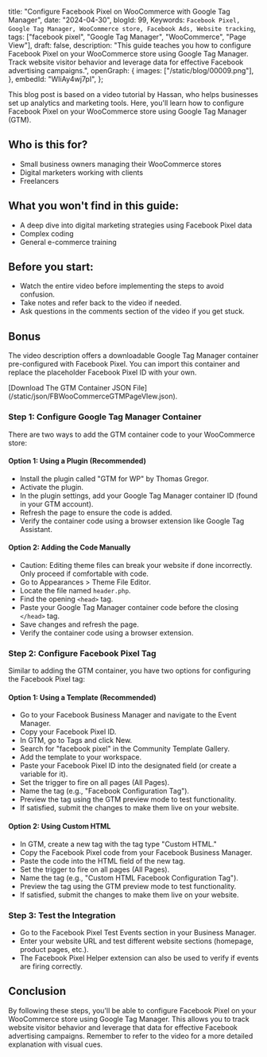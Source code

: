   title: "Configure Facebook Pixel on WooCommerce with Google Tag Manager",
  date: "2024-04-30",
  blogId: 99,
  Keywords: `Facebook Pixel, Google Tag Manager, WooCommerce store, Facebook Ads, Website tracking`,
  tags: ["facebook pixel", "Google Tag Manager", "WooCommerce", "Page View"],
  draft: false,
  description:
    "This guide teaches you how to configure Facebook Pixel on your WooCommerce store using Google Tag Manager. Track website visitor behavior and leverage data for effective Facebook advertising campaigns.",
  openGraph: {
    images: ["/static/blog/00009.png"],
  },
  embedId: "WIiAy4wj7pI",
};

This blog post is based on a video tutorial by Hassan, who helps businesses set up analytics and marketing tools. Here, you'll learn how to configure Facebook Pixel on your WooCommerce store using Google Tag Manager (GTM).

## Who is this for?

- Small business owners managing their WooCommerce stores
- Digital marketers working with clients
- Freelancers

## What you won't find in this guide:

- A deep dive into digital marketing strategies using Facebook Pixel data
- Complex coding
- General e-commerce training

## Before you start:

- Watch the entire video before implementing the steps to avoid confusion.
- Take notes and refer back to the video if needed.
- Ask questions in the comments section of the video if you get stuck.

## Bonus

The video description offers a downloadable Google Tag Manager container pre-configured with Facebook Pixel. You can import this container and replace the placeholder Facebook Pixel ID with your own.

<AuthenticatedLayout>
  [Download The GTM Container JSON
  File](/static/json/FBWooCommerceGTMPageVIew.json).
</AuthenticatedLayout>

### Step 1: Configure Google Tag Manager Container

There are two ways to add the GTM container code to your WooCommerce store:

#### Option 1: Using a Plugin (Recommended)

- Install the plugin called "GTM for WP" by Thomas Gregor.
- Activate the plugin.
- In the plugin settings, add your Google Tag Manager container ID (found in your GTM account).
- Refresh the page to ensure the code is added.
- Verify the container code using a browser extension like Google Tag Assistant.

#### Option 2: Adding the Code Manually

- Caution: Editing theme files can break your website if done incorrectly. Only proceed if comfortable with code.
- Go to Appearances > Theme File Editor.
- Locate the file named `header.php`.
- Find the opening `<head>` tag.
- Paste your Google Tag Manager container code before the closing `</head>` tag.
- Save changes and refresh the page.
- Verify the container code using a browser extension.

### Step 2: Configure Facebook Pixel Tag

Similar to adding the GTM container, you have two options for configuring the Facebook Pixel tag:

#### Option 1: Using a Template (Recommended)

- Go to your Facebook Business Manager and navigate to the Event Manager.
- Copy your Facebook Pixel ID.
- In GTM, go to Tags and click New.
- Search for "facebook pixel" in the Community Template Gallery.
- Add the template to your workspace.
- Paste your Facebook Pixel ID into the designated field (or create a variable for it).
- Set the trigger to fire on all pages (All Pages).
- Name the tag (e.g., "Facebook Configuration Tag").
- Preview the tag using the GTM preview mode to test functionality.
- If satisfied, submit the changes to make them live on your website.

#### Option 2: Using Custom HTML

- In GTM, create a new tag with the tag type "Custom HTML."
- Copy the Facebook Pixel code from your Facebook Business Manager.
- Paste the code into the HTML field of the new tag.
- Set the trigger to fire on all pages (All Pages).
- Name the tag (e.g., "Custom HTML Facebook Configuration Tag").
- Preview the tag using the GTM preview mode to test functionality.
- If satisfied, submit the changes to make them live on your website.

### Step 3: Test the Integration

- Go to the Facebook Pixel Test Events section in your Business Manager.
- Enter your website URL and test different website sections (homepage, product pages, etc.).
- The Facebook Pixel Helper extension can also be used to verify if events are firing correctly.

## Conclusion

By following these steps, you'll be able to configure Facebook Pixel on your WooCommerce store using Google Tag Manager. This allows you to track website visitor behavior and leverage that data for effective Facebook advertising campaigns. Remember to refer to the video for a more detailed explanation with visual cues.
